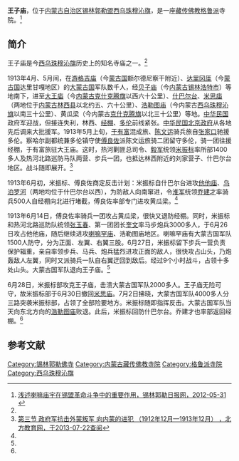 {{Infobox Tibetan Buddhist monastery
|name =王子庙
|image = 
|image size = 250px
|alt = 
|caption = 
|t=
|w=
|to = 
|ipa={{IPA|}}
|z=
|thdl=
|e=
|tc=王子廟
|s=王子庙
|p=
|m=
|k=
|pushpin_map = 
|latd =  | latm =  | lats =  | latNS = 
|longd=  | longm= | longs =| longEW = 
|iso_region = 
|map_caption = 
|mapsize = 
|location_country = 中国
|location = {{CHN}}[[内蒙古自治区|内蒙古自治区]][[锡林郭勒盟|锡林郭勒盟]][[西乌珠穆沁旗|西乌珠穆沁旗]]
|coordinates_display =
|founded_by = 
|date_founded =
|date_renovated =
|sect = [[格鲁派|格鲁派]]
|mather =
|children =
|dedicated_to = 
|tulku =
|head_lama = 
|head_mgh =
|no._of_monks = 
|architecture = 
|festivals =
|footnotes = 
}}

'''王子庙'''，位于[[内蒙古自治区|内蒙古自治区]][[锡林郭勒盟|锡林郭勒盟]][[西乌珠穆沁旗|西乌珠穆沁旗]]，是一座[[藏传佛教|藏传佛教]][[格鲁派|格鲁派]]寺院。<ref name=xilinribao>[http://www.xlglrbw.com/wenshi/2012-05/31/content_3540.htm 浅述喇嘛庙宇在锡盟革命斗争中的重要作用，锡林郭勒日报网，2012-05-31] {{webarchive|url=https://web.archive.org/web/20140503183503/http://www.xlglrbw.com/wenshi/2012-05/31/content_3540.htm |date=2014-05-03 }}</ref>

==简介==
王子庙是今[[西乌珠穆沁旗|西乌珠穆沁旗]]历史上的知名寺庙之一。<ref name=xilinribao/>

1913年4月、5月间，在[[游格吉庙|游格吉庙]]（今[[蒙古国|蒙古国]]额尔德尼察干附近）、[[达里冈厓牧场|达里冈厓]]（今[[蒙古国|蒙古国]]达里甘嘎地区）的[[博克多汗国|大蒙古国]]军队数千人，经[[贝子庙|贝子庙]]（今[[内蒙古|内蒙古]][[锡林浩特市|锡林浩特市]]）等地南下，进至[[大王庙_(克什克腾旗)|大王庙]]（今[[内蒙古|内蒙古]][[克什克腾旗|克什克腾旗]]以西六十公里）、[[什巴尔台|什巴尔台]]、[[米思庙|米思庙]]（两地位于[[内蒙古|内蒙古]][[林西县|林西县]]以北约五、六十公里）、[[浩勒图庙|浩勒图庙]]（今内蒙古[[西乌珠穆沁旗|西乌珠穆沁旗]]以南三十公里）、黄瓜梁（今内蒙古[[克什克腾旗|克什克腾旗]]以北三十公里）等地。[[中华民国|中华民国]]政府军迎战，但接连失利，林西、[[经棚镇|经棚]]、[[多伦县|多伦]]前线紧张。[[中华民国|中华民国]][[北洋政府|北京政府]]从各地先后调来大批援军。1913年5月上旬，[[于有富|于有富]]混成旅、[[陈文运|陈文运]]骑兵旅自[[张家口|张家口]]驰援多伦。察哈尔副都统兼多伦镇守使[[傅良佐|傅良佐]]派陈文运旅骑二团留守多伦，骑一团往援经棚，于有富旅驻大王庙。这时，热河剿匪总司令、[[毅军|毅军]]统领[[米振标|米振标]]率所部1400多人及热河北路巡防马队两营、步兵一团，也抵达林西附近的刘家营子、什巴尔台地区。战斗随即展开。<ref name=bfjyw>[http://www.northedu.com.cn/whsy1/show2.jsp?informationid=200611211124129096&classid=200611211118387978 第三节 政府军抗击外蒙叛军 向内蒙的进犯 （1912年12月—1913年12月） ，北方教育网，于2013-07-22查阅]{{dead link|date=2018年3月 |bot=InternetArchiveBot |fix-attempted=yes }}</ref>

1913年6月初，米振标、傅良佐商定反击计划：米振标自什巴尔台进攻[[他他庙|他他庙]]、[[乌泊罗河|乌泊罗河]]（两地均位于什巴尔台以西），为防敌人向南窜进，令[[淮军|淮军]]统领[[乔建才|乔建才]]率骑兵500人自经棚向北进行堵截，傅良佐率部专门进攻黄瓜梁。<ref name=bfjyw/>

1913年6月14日，傅良佐率骑兵一团攻占黄瓜梁，很快又退防经棚。同时，米振标和热河北路巡防队统领[[张玉春|张玉春]]、第一团团长[[奎文|奎文]]率马步炮兵3000多人，于6月26日攻占他他庙，随后继续进攻[[喇嘛罕庙|喇嘛罕庙]]、浩勒图庙地区。喇嘛罕庙有大蒙古国军队1500人防守，分为正面、左翼、右翼三股。6月27日，米振标留下步兵一营负责保护辎重，亲自率领步兵、马兵、炮兵猛烈进攻正面的敌人，很快攻占山头，乃炮轰敌人左翼，同时又派骑兵一队自右翼迂回到敌后。经过9个小时战斗，占领十多处山头。大蒙古国军队退向王子庙。<ref name=bfjyw/>

6月28日，米振标部攻克王子庙，击溃大蒙古国军队2000多人。王子庙无险可守，故米振标部于6月30日撤回[[米思庙|米思庙]]。7月2日拂晓，大蒙古国军队4000多人分三路突袭米振标部，占领了全部险要地方。米振标随即指挥反击。大蒙古国军队当天向东北方向的[[浩勒图庙|浩勒图庙]]败退。此后，米振标回防什巴尔台。乔建才也率部返回经棚。<ref name=bfjyw/>

==参考文献==
{{reflist}}

[[Category:锡林郭勒佛寺|Category:锡林郭勒佛寺]] 
[[Category:内蒙古藏传佛教寺院|Category:内蒙古藏传佛教寺院]]
[[Category:格鲁派寺院|Category:格鲁派寺院]]
[[Category:西乌珠穆沁旗|Category:西乌珠穆沁旗]]